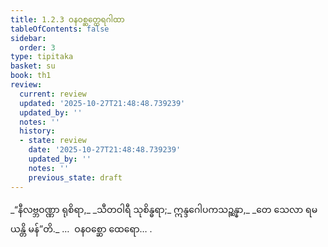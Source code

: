 ```yaml
---
title: 1.2.3 ဝနဝစ္ဆတ္ထေရဂါထာ
tableOfContents: false
sidebar:
  order: 3
type: tipitaka
basket: su
book: th1
review:
  current: review
  updated: '2025-10-27T21:48:48.739239'
  updated_by: ''
  notes: ''
  history:
  - state: review
    date: '2025-10-27T21:48:48.739239'
    updated_by: ''
    notes: ''
    previous_state: draft
---
```



<ReviewStatus review={frontmatter.review} showDetails={true} />

<HypothesisAnnotation frontmatter={frontmatter} />

<DynamicBreadcrumb />

<Division number="13" book="th1" e="ch" v="19" p="223">

<Paragraph number="32" type="verses" book="th1">
_“နီလဗ္ဘဝဏ္ဏာ ရုစိရာ,_  
_သီတဝါရီ သုစိန္ဓရာ;_  
ဣန္ဒဂေါပကသဉ္ဆန္နာ,_  
_တေ သေလာ ရမယန္တိ မန်”တိ._  


</Paragraph>
</Division>

<Paragraph number="33" type="center" book="th1">
…  ဝနဝစ္ဆော ထေရော… .
</Paragraph>